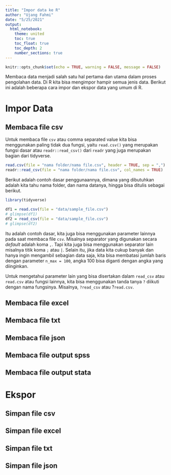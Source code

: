 ```yaml
---
title: "Impor data ke R"
author: "Ujang Fahmi"
date: "5/25/2021"
output:
  html_notebook:
    theme: united
    toc: true
    toc_float: true
    toc_depth: 2
    number_sections: true
---
```


```r
knitr::opts_chunk$set(echo = TRUE, warning = FALSE, message = FALSE)
```

Membaca data menjadi salah satu hal pertama dan utama dalam proses pengolahan data. Di R kita bisa mengimpor hampir semua jenis data. Berikut ini adalah beberapa cara impor dan ekspor data yang umum di R. 

# Impor Data
## Membaca file csv

Untuk membaca file `csv` atau comma separated value kita bisa menggunakan paling tidak dua fungsi, yaitu `read.csv()` yang merupakan fungsi dasar atau `readr::read_csv()` dari `readr` yang juga merupakan bagian dari tidyverse. 

```r
read.csv(file = "nama folder/nama file.csv", header = TRUE, sep = ",")
readr::read_csv(file = "nama folder/nama file.csv", col_names = TRUE)
```

Berikut adalah contoh dasar penggunaannya, dimana yang dibutuhkan adalah kita tahu nama folder, dan nama datanya, hingga bisa ditulis sebagai berikut.

```r
library(tidyverse)

df1 = read.csv(file = "data/sample_file.csv")
# glimpse(df1)
df2 = read_csv(file = "data/sample_file.csv")
# glimpse(df2)
```

Itu adalah contoh dasar, kita juga bisa menggunakan parameter lainnya pada saat membaca file `csv`. Misalnya separator yang digunakan secara *default* adalah koma `,`. Tapi kita juga bisa menggunakan separator lain misalnya titik koma `;` atau `|`. Selain itu, jika data kita cukup banyak dan hanya ingin mengambil sebagian data saja, kita bisa membatasi jumlah baris dengan parameter `n_max = 100`, angka 100 bisa diganti dengan angka yang diinginkan.

Untuk mengetahui parameter lain yang bisa disertakan dalam `read_csv` atau `read.csv` atau fungsi lainnya, kita bisa menggunakan tanda tanya `?` diikuti dengan nama fungsinya. Misalnya, `?read_csv` atau ?`read.csv`.

## Membaca file excel

## Membaca file txt

## Membaca file json

## Membaca file output spss

## Membaca file output stata

# Ekspor
## Simpan file csv
## Simpan file excel
## Simpan file txt
## Simpan file json